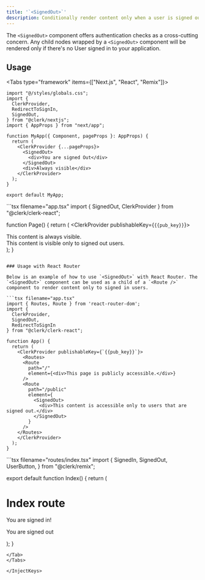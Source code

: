 ```yaml
---
title: '`<SignedOut>`'
description: Conditionally render content only when a user is signed out.
---
```


The `<SignedOut>` component offers authentication checks as a cross-cutting concern. Any child nodes wrapped by a `<SignedOut>` component will be rendered only if there's no User signed in to your application.

## Usage

<InjectKeys>

<Tabs type="framework" items={["Next.js", "React", "Remix"]}>
  <Tab>
  ```tsx filename="app.tsx"
  import "@/styles/globals.css";
  import {
    ClerkProvider,
    RedirectToSignIn,
    SignedOut,
  } from "@clerk/nextjs";
  import { AppProps } from "next/app";

  function MyApp({ Component, pageProps }: AppProps) {
    return (
      <ClerkProvider {...pageProps}>
        <SignedOut>
          <div>You are signed Out</div>
        </SignedOut>
        <div>Always visible</div>
      </ClerkProvider>
    );
  }

  export default MyApp;
  ```
  </Tab>
  
  <Tab>
  ```tsx filename="app.tsx"
  import { SignedOut, ClerkProvider } from "@clerk/clerk-react";

  function Page() {
    return (
      <ClerkProvider publishableKey={`{{pub_key}}`}>
        <section>
          <div>
            This content is always visible.
          </div>
          <SignedOut>
            <div>
              This content is visible only to signed out users.
            </div>
          </SignedOut>
        </section>
      </ClerkProvider>
    );
  }
  ```

  ### Usage with React Router

  Below is an example of how to use `<SignedOut>` with React Router. The `<SignedOut>` component can be used as a child of a `<Route />` component to render content only to signed in users.

  ```tsx filename="app.tsx"
  import { Routes, Route } from 'react-router-dom';
  import {
    ClerkProvider,
    SignedOut,
    RedirectToSignIn
  } from "@clerk/clerk-react";

  function App() {
    return (
      <ClerkProvider publishableKey={`{{pub_key}}`}>
        <Routes>
        <Route
          path="/"
          element={<div>This page is publicly accessible.</div>}
        />
        <Route
          path="/public"
          element={
            <SignedOut>
              <div>This content is accessible only to users that are signed out.</div>
            </SignedOut>
          }
        />
      </Routes>
      </ClerkProvider>
    );
  }
  ```
  </Tab>

  <Tab>
  ```tsx filename="routes/index.tsx"
  import {
    SignedIn,
    SignedOut,
    UserButton,
  } from "@clerk/remix";

  export default function Index() {
    return (
      <div>
        <SignedIn>
          <h1>Index route</h1>
          <p>You are signed in!</p>
          <UserButton />
        </SignedIn>
        <SignedOut>
        <p> You are signed out </p>
        </SignedOut>
      </div>
    );
  }
  ```
  </Tab>
</Tabs>

</InjectKeys>